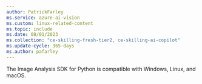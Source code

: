 ```yaml
---
author: PatrickFarley
ms.service: azure-ai-vision
ms.custom: linux-related-content
ms.topic: include
ms.date: 08/01/2023
ms.collection: "ce-skilling-fresh-tier2, ce-skilling-ai-copilot"
ms.update-cycle: 365-days
ms.author: pafarley
---
```


The Image Analysis SDK for Python is compatible with Windows, Linux, and macOS.

<!--
# [Windows](#tab/windows)

On Windows, you must use the 64-bit target architecture. Windows 10 or later is required.

You must install the [Microsoft Visual C++ Redistributable for Visual Studio 2015, 2017, 2019, and 2022](/cpp/windows/latest-supported-vc-redist?view=msvc-170&preserve-view=true) for your platform. Installing this package for the first time might require a restart.

> [!IMPORTANT]
> Make sure that packages of the same target architecture are installed. For example, if you install the x64 redistributable package, then you need to install the x64 Python package.

# [Linux](#tab/linux)

The Image Analysis SDK for Python only supports **Ubuntu 18.04/20.04/22.04** and **Debian 9/10/11** on the x64 architecture when used with Linux.

[!INCLUDE [Linux distributions](linux-distributions.md)]

---

Install a version of [Python from 3.8 or later](https://wiki.python.org/moin/BeginnersGuide/Download).

To check your installation, open a terminal and run the command `python --version`. If it's installed properly, you'll get a response like "Python 3.8.10". If you're using Linux, you might need to run the command `python3 --version` instead. To enable use of `python` instead of `python3`, run `alias python='python3'` to set up an alias. The Image Analysis SDK quickstart samples specify `python` usage. 

Your Python installation should include [pip](https://pip.pypa.io/en/stable/). You can check if you have pip installed by running `pip --version` on the command line.
-->
